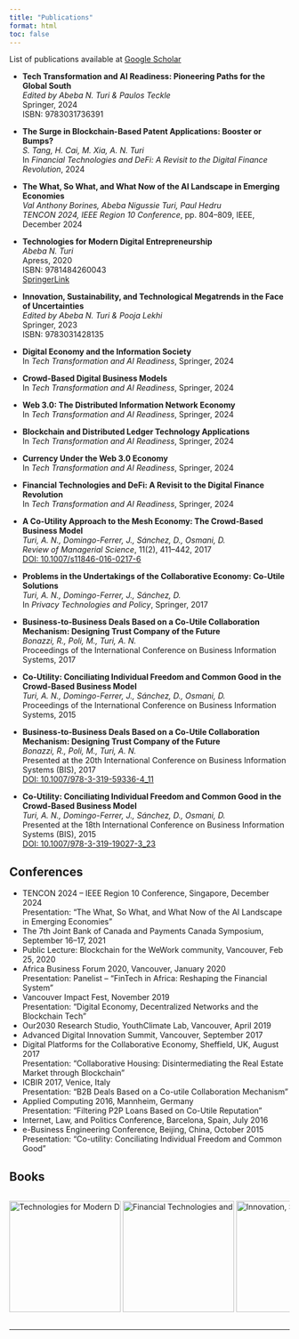 ```yaml
---
title: "Publications"
format: html
toc: false
---
```



List of publications available at [Google Scholar](https://scholar.google.ca/citations?user=nsNs_BEAAAAJ&hl=en&oi=ao)

- **Tech Transformation and AI Readiness: Pioneering Paths for the Global South**  
   *Edited by Abeba N. Turi & Paulos Teckle*  
   Springer, 2024  
   ISBN: 9783031736391
- **The Surge in Blockchain-Based Patent Applications: Booster or Bumps?**  
   *S. Tang, H. Cai, M. Xia, A. N. Turi*  
   In *Financial Technologies and DeFi: A Revisit to the Digital Finance Revolution*, 2024
-  **The What, So What, and What Now of the AI Landscape in Emerging Economies**  
   *Val Anthony Borines, Abeba Nigussie Turi, Paul Hedru*  
   *TENCON 2024, IEEE Region 10 Conference*, pp. 804–809, IEEE, December 2024

- **Technologies for Modern Digital Entrepreneurship**  
   *Abeba N. Turi*  
   Apress, 2020  
   ISBN: 9781484260043  
   [SpringerLink](https://link.springer.com/book/10.1007/978-1-4842-6073-1)

- **Innovation, Sustainability, and Technological Megatrends in the Face of Uncertainties**  
   *Edited by Abeba N. Turi & Pooja Lekhi*  
   Springer, 2023  
   ISBN: 9783031428135

- **Digital Economy and the Information Society**  
   In *Tech Transformation and AI Readiness*, Springer, 2024

- **Crowd-Based Digital Business Models**  
   In *Tech Transformation and AI Readiness*, Springer, 2024

- **Web 3.0: The Distributed Information Network Economy**  
   In *Tech Transformation and AI Readiness*, Springer, 2024

- **Blockchain and Distributed Ledger Technology Applications**  
   In *Tech Transformation and AI Readiness*, Springer, 2024

- **Currency Under the Web 3.0 Economy**  
   In *Tech Transformation and AI Readiness*, Springer, 2024

- **Financial Technologies and DeFi: A Revisit to the Digital Finance Revolution**  
   In *Tech Transformation and AI Readiness*, Springer, 2024


- **A Co-Utility Approach to the Mesh Economy: The Crowd-Based Business Model**  
   *Turi, A. N., Domingo-Ferrer, J., Sánchez, D., Osmani, D.*  
   *Review of Managerial Science*, 11(2), 411–442, 2017  
   [DOI: 10.1007/s11846-016-0217-6](https://link.springer.com/article/10.1007/s11846-016-0217-6)

- **Problems in the Undertakings of the Collaborative Economy: Co-Utile Solutions**  
   *Turi, A. N., Domingo-Ferrer, J., Sánchez, D.*  
   In *Privacy Technologies and Policy*, Springer, 2017

- **Business-to-Business Deals Based on a Co-Utile Collaboration Mechanism: Designing Trust Company of the Future**  
   *Bonazzi, R., Poli, M., Turi, A. N.*  
   Proceedings of the International Conference on Business Information Systems, 2017

- **Co-Utility: Conciliating Individual Freedom and Common Good in the Crowd-Based Business Model**  
   *Turi, A. N., Domingo-Ferrer, J., Sánchez, D., Osmani, D.*  
   Proceedings of the International Conference on Business Information Systems, 2015
- **Business-to-Business Deals Based on a Co-Utile Collaboration Mechanism: Designing Trust Company of the Future**  
   *Bonazzi, R., Poli, M., Turi, A. N.*  
   Presented at the 20th International Conference on Business Information Systems (BIS), 2017  
   [DOI: 10.1007/978-3-319-59336-4_11](https://link.springer.com/chapter/10.1007/978-3-319-59336-4_11)

- **Co-Utility: Conciliating Individual Freedom and Common Good in the Crowd-Based Business Model**  
   *Turi, A. N., Domingo-Ferrer, J., Sánchez, D., Osmani, D.*  
   Presented at the 18th International Conference on Business Information Systems (BIS), 2015  
   [DOI: 10.1007/978-3-319-19027-3_23](https://link.springer.com/chapter/10.1007/978-3-319-19027-3_23)


## Conferences

- TENCON 2024 – IEEE Region 10 Conference, Singapore, December 2024  
  Presentation: "The What, So What, and What Now of the AI Landscape in Emerging Economies"  
- The 7th Joint Bank of Canada and Payments Canada Symposium, September 16–17, 2021  
- Public Lecture: Blockchain for the WeWork community, Vancouver, Feb 25, 2020  
- Africa Business Forum 2020, Vancouver, January 2020  
  Presentation: Panelist – “FinTech in Africa: Reshaping the Financial System”  
- Vancouver Impact Fest, November 2019  
  Presentation: "Digital Economy, Decentralized Networks and the Blockchain Tech"  
- Our2030 Research Studio, YouthClimate Lab, Vancouver, April 2019  
- Advanced Digital Innovation Summit, Vancouver, September 2017  
- Digital Platforms for the Collaborative Economy, Sheffield, UK, August 2017  
  Presentation: "Collaborative Housing: Disintermediating the Real Estate Market through Blockchain"  
- ICBIR 2017, Venice, Italy  
  Presentation: "B2B Deals Based on a Co-utile Collaboration Mechanism"  
- Applied Computing 2016, Mannheim, Germany  
  Presentation: "Filtering P2P Loans Based on Co-Utile Reputation"  
- Internet, Law, and Politics Conference, Barcelona, Spain, July 2016  
- e-Business Engineering Conference, Beijing, China, October 2015  
  Presentation: "Co-utility: Conciliating Individual Freedom and Common Good"


## Books

<div class="publications-gallery" style="display: flex; align-items: center; gap: 2rem; overflow-x: auto; white-space: nowrap;">
  <img src="images/978-1-4842-6005-0.webp" alt="Technologies for Modern Digital Entrepreneurship" style="height: 200px; display: inline-block;">
  <img src="images/978-3-031-17998-3.webp" alt="Financial Technologies and DeFi" style="height: 200px; display: inline-block;">
  <img src="images/978-3-031-46189-7.webp" alt="Innovation, Sustainability, and Technological Megatrends" style="height: 200px; display: inline-block;">
  <img src="images/978-3-031-73639-1.webp" alt="Tech Transformation and AI Readiness" style="height: 200px; display: inline-block;">
  <img src="images/tech_transfomation_ai.jpg" alt="Tech Transformation and AI Readiness" style="height: 200px; display: inline-block;">
</div>

---




